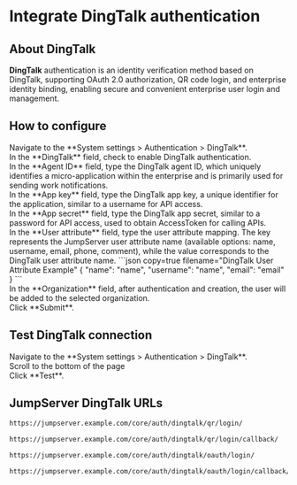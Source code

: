 # Integrate DingTalk authentication <Icon name="xpack"/>

## About DingTalk
**DingTalk** authentication is an identity verification method based on DingTalk, supporting OAuth 2.0 authorization, QR code login, and enterprise identity binding, enabling secure and convenient enterprise user login and management.

## How to configure
<Steps>
<div>
<Nav name="system-settings" />
</div>

<div>
Navigate to the **System settings > Authentication > DingTalk**.
</div>

<div>
In the **DingTalk** field, check to enable DingTalk authentication.
</div>

<div>
In the **Agent ID** field, type the DingTalk agent ID, which uniquely identifies a micro-application within the enterprise and is primarily used for sending work notifications.
</div>


<div>
In the **App key** field, type the DingTalk app key, a unique identifier for the application, similar to a username for API access.
</div>

<div>
In the **App secret** field, type the DingTalk app secret, similar to a password for API access, used to obtain AccessToken for calling APIs.
</div>

<div>
In the **User attribute** field, type the user attribute mapping. The key represents the JumpServer user attribute name (available options: name, username, email, phone, comment), while the value corresponds to the DingTalk user attribute name.
```json copy=true filename="DingTalk User Attribute Example"
{
  "name": "name",
  "username": "name",
  "email": "email"
}
```
</div>

<div>
In the **Organization** field, after authentication and creation, the user will be added to the selected organization.
</div>

<div>
Click **Submit**.
</div>

</Steps>

## Test DingTalk connection
<Steps>
<div>
<Nav name="system-settings" />
</div>

<div>
Navigate to the **System settings > Authentication > DingTalk**.
</div>

<div>
Scroll to the bottom of the page
</div>

<div>
Click **Test**.
</div>

</Steps>

## JumpServer DingTalk URLs

```md filename="QR Login URL"
https://jumpserver.example.com/core/auth/dingtalk/qr/login/
```

```md filename="QR Login Success Callback URL"
https://jumpserver.example.com/core/auth/dingtalk/qr/login/callback/
```

```md filename="OAuth Login URL"
https://jumpserver.example.com/core/auth/dingtalk/oauth/login/
```

```md filename="OAuth Login Success Callback URL"
https://jumpserver.example.com/core/auth/dingtalk/oauth/login/callback/
```